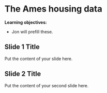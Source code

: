 # The Ames housing data

**Learning objectives:**

- Jon will prefill these.

## Slide 1 Title

Put the content of your slide here.

## Slide 2 Title

Put the content of your second slide here.
